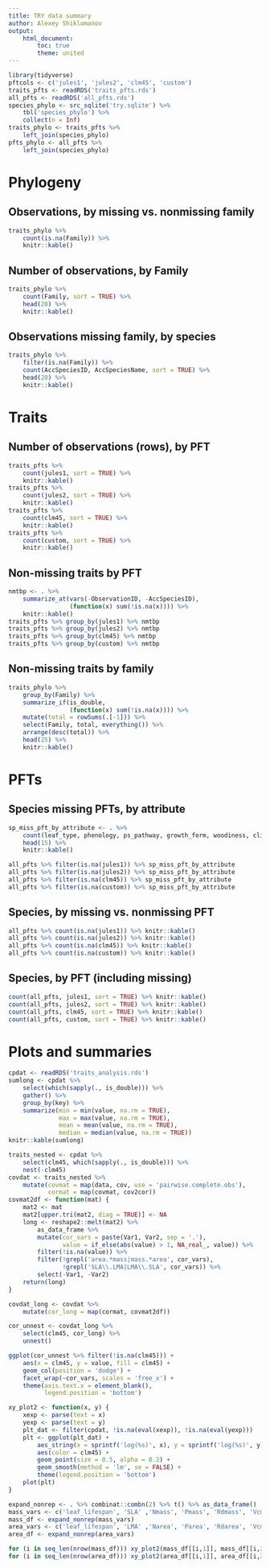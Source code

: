 ```yaml
---
title: TRY data summary
author: Alexey Shiklomanov
output: 
    html_document:
        toc: true
        theme: united
---
```


```r
library(tidyverse)
pftcols <- c('jules1', 'jules2', 'clm45', 'custom')
traits_pfts <- readRDS('traits_pfts.rds')
all_pfts <- readRDS('all_pfts.rds')
species_phylo <- src_sqlite('try.sqlite') %>% 
    tbl('species_phylo') %>% 
    collect(n = Inf)
traits_phylo <- traits_pfts %>% 
    left_join(species_phylo)
pfts_phylo <- all_pfts %>% 
    left_join(species_phylo)
```

# Phylogeny

## Observations, by missing vs. nonmissing family
```r
traits_phylo %>% 
    count(is.na(Family)) %>% 
    knitr::kable()
```

## Number of observations, by Family
```r
traits_phylo %>% 
    count(Family, sort = TRUE) %>% 
    head(20) %>% 
    knitr::kable()
```

## Observations missing family, by species
```r
traits_phylo %>% 
    filter(is.na(Family)) %>% 
    count(AccSpeciesID, AccSpeciesName, sort = TRUE) %>% 
    head(20) %>% 
    knitr::kable()
```

# Traits

## Number of observations (rows), by PFT

```r
traits_pfts %>% 
    count(jules1, sort = TRUE) %>% 
    knitr::kable()
traits_pfts %>% 
    count(jules2, sort = TRUE) %>% 
    knitr::kable()
traits_pfts %>% 
    count(clm45, sort = TRUE) %>% 
    knitr::kable()
traits_pfts %>% 
    count(custom, sort = TRUE) %>% 
    knitr::kable()
```

## Non-missing traits by PFT

```r
nmtbp <- . %>% 
    summarize_at(vars(-ObservationID, -AccSpeciesID),
                 (function(x) sum(!is.na(x)))) %>% 
    knitr::kable()
traits_pfts %>% group_by(jules1) %>% nmtbp
traits_pfts %>% group_by(jules2) %>% nmtbp
traits_pfts %>% group_by(clm45) %>% nmtbp
traits_pfts %>% group_by(custom) %>% nmtbp
```

## Non-missing traits by family

```r
traits_phylo %>% 
    group_by(Family) %>% 
    summarize_if(is_double,
                 (function(x) sum(!is.na(x)))) %>% 
    mutate(total = rowSums(.[-1])) %>% 
    select(Family, total, everything()) %>% 
    arrange(desc(total)) %>% 
    head(25) %>% 
    knitr::kable()
```

# PFTs 

## Species missing PFTs, by attribute

```r
sp_miss_pft_by_attribute <- . %>% 
    count(leaf_type, phenology, ps_pathway, growth_form, woodiness, climate_zone, sort = TRUE) %>% 
    head(15) %>% 
    knitr::kable()

all_pfts %>% filter(is.na(jules1)) %>% sp_miss_pft_by_attribute
all_pfts %>% filter(is.na(jules2)) %>% sp_miss_pft_by_attribute
all_pfts %>% filter(is.na(clm45)) %>% sp_miss_pft_by_attribute
all_pfts %>% filter(is.na(custom)) %>% sp_miss_pft_by_attribute
```

## Species, by missing vs. nonmissing PFT

```r
all_pfts %>% count(is.na(jules1)) %>% knitr::kable()
all_pfts %>% count(is.na(jules2)) %>% knitr::kable()
all_pfts %>% count(is.na(clm45)) %>% knitr::kable()
all_pfts %>% count(is.na(custom)) %>% knitr::kable()
```

## Species, by PFT (including missing)

```r
count(all_pfts, jules1, sort = TRUE) %>% knitr::kable()
count(all_pfts, jules2, sort = TRUE) %>% knitr::kable()
count(all_pfts, clm45, sort = TRUE) %>% knitr::kable()
count(all_pfts, custom, sort = TRUE) %>% knitr::kable()
```

# Plots and summaries 

```r
cpdat <- readRDS('traits_analysis.rds')
sumlong <- cpdat %>% 
    select(which(sapply(., is_double))) %>% 
    gather() %>% 
    group_by(key) %>% 
    summarize(min = min(value, na.rm = TRUE),
              max = max(value, na.rm = TRUE),
              mean = mean(value, na.rm = TRUE),
              median = median(value, na.rm = TRUE))
knitr::kable(sumlong)
```

```r
traits_nested <- cpdat %>% 
    select(clm45, which(sapply(., is_double))) %>% 
    nest(-clm45)
covdat <- traits_nested %>% 
    mutate(covmat = map(data, cov, use = 'pairwise.complete.obs'),
           cormat = map(covmat, cov2cor))
covmat2df <- function(mat) {
    mat2 <- mat
    mat2[upper.tri(mat2, diag = TRUE)] <- NA
    long <- reshape2::melt(mat2) %>% 
        as_data_frame %>% 
        mutate(cor_vars = paste(Var1, Var2, sep = '.'),
               value = if_else(abs(value) > 1, NA_real_, value)) %>% 
        filter(!is.na(value)) %>% 
        filter(!grepl('area.*mass|mass.*area', cor_vars),
               !grepl('SLA\\.LMA|LMA\\.SLA', cor_vars)) %>% 
        select(-Var1, -Var2)
    return(long)
}

covdat_long <- covdat %>% 
    mutate(cor_long = map(cormat, covmat2df))

cor_unnest <- covdat_long %>% 
    select(clm45, cor_long) %>% 
    unnest()

ggplot(cor_unnest %>% filter(!is.na(clm45))) + 
    aes(x = clm45, y = value, fill = clm45) +
    geom_col(position = 'dodge') + 
    facet_wrap(~cor_vars, scales = 'free_x') + 
    theme(axis.text.x = element_blank(), 
          legend.position = 'bottom')
```

```r
xy_plot2 <- function(x, y) {
    xexp <- parse(text = x)
    yexp <- parse(text = y)
    plt_dat <- filter(cpdat, !is.na(eval(xexp)), !is.na(eval(yexp)))
    plt <- ggplot(plt_dat) + 
        aes_string(x = sprintf('log(%s)', x), y = sprintf('log(%s)', y)) +
        aes(color = clm45) + 
        geom_point(size = 0.5, alpha = 0.2) + 
        geom_smooth(method = 'lm', se = FALSE) + 
        theme(legend.position = 'bottom')
    plot(plt)
}

expand_nonrep <- . %>% combinat::combn(2) %>% t() %>% as_data_frame()
mass_vars <- c('leaf_lifespan', 'SLA' ,'Nmass', 'Pmass', 'Rdmass', 'Vcmax_mass', 'Jmax_mass')
mass_df <- expand_nonrep(mass_vars)
area_vars <- c('leaf_lifespan', 'LMA' ,'Narea', 'Parea', 'Rdarea', 'Vcmax_area', 'Jmax_area')
area_df <- expand_nonrep(area_vars)

for (i in seq_len(nrow(mass_df))) xy_plot2(mass_df[[i,1]], mass_df[[i,2]])
for (i in seq_len(nrow(area_df))) xy_plot2(area_df[[i,1]], area_df[[i,2]])
```
